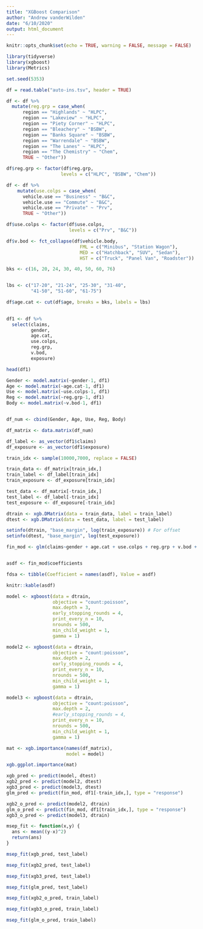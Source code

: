 ```yaml
---
title: "XGBoost Comparison"
author: "Andrew vanderWilden"
date: "6/10/2020"
output: html_document
---
```


```r
knitr::opts_chunk$set(echo = TRUE, warning = FALSE, message = FALSE)
```

```r
library(tidyverse)
library(xgboost)
library(Metrics)

set.seed(5353)

df = read.table("auto-ins.tsv", header = TRUE)
```

```r
df <- df %>%
  mutate(reg.grp = case_when(
      region == "Highlands" ~ "HLPC",
      region == "Lakeview" ~ "HLPC",
      region == "Piety Corner" ~ "HLPC",
      region == "Bleachery" ~ "BSBW",
      region == "Banks Square" ~ "BSBW",
      region == "Warrendale" ~ "BSBW",
      region == "The Lanes" ~ "HLPC",
      region == "The Chemistry" ~ "Chem",
      TRUE ~ "Other"))

df$reg.grp <- factor(df$reg.grp,
                    levels = c("HLPC", "BSBW", "Chem"))

df <- df %>%
    mutate(use.colps = case_when(
      vehicle.use == "Business" ~ "B&C",
      vehicle.use == "Commute" ~ "B&C",
      vehicle.use == "Private" ~ "Prv",
      TRUE ~ "Other"))

df$use.colps <- factor(df$use.colps,
                       levels = c("Prv", "B&C"))

df$v.bod <- fct_collapse(df$vehicle.body,
                           FML = c("Minibus", "Station Wagon"),
                           MED = c("Hatchback", "SUV", "Sedan"),
                           HST = c("Truck", "Panel Van", "Roadster"))

bks <- c(16, 20, 24, 30, 40, 50, 60, 76)


lbs <- c("17-20", "21-24", "25-30", "31-40", 
         "41-50", "51-60", "61-75")

df$age.cat <- cut(df$age, breaks = bks, labels = lbs)
  
```



```r
df1 <- df %>%
  select(claims,
         gender,
         age.cat,
         use.colps,
         reg.grp,
         v.bod,
         exposure)

head(df1)
```



```r
Gender <- model.matrix(~gender-1, df1)
Age <- model.matrix(~age.cat-1, df1)
Use <- model.matrix(~use.colps-1, df1)
Reg <- model.matrix(~reg.grp-1, df1)
Body <- model.matrix(~v.bod-1, df1)


df_num <- cbind(Gender, Age, Use, Reg, Body)

df_matrix <- data.matrix(df_num)

df_label <- as_vector(df1$claims)
df_exposure <- as_vector(df1$exposure)

train_idx <- sample(10000,7000, replace = FALSE)

train_data <- df_matrix[train_idx,]
train_label <- df_label[train_idx]
train_exposure <- df_exposure[train_idx]

test_data <- df_matrix[-train_idx,]
test_label <- df_label[-train_idx]
test_exposure <- df_exposure[-train_idx]

dtrain <- xgb.DMatrix(data = train_data, label = train_label)
dtest <- xgb.DMatrix(data = test_data, label = test_label)

setinfo(dtrain, "base_margin", log(train_exposure)) # For offset
setinfo(dtest, "base_margin", log(test_exposure))

```

```r
fin_mod <- glm(claims~gender + age.cat + use.colps + reg.grp + v.bod + gender:age.cat, data = df1[train_idx,], family = poisson(link = "log"),offset = log(exposure))


asdf <- fin_mod$coefficients

fdsa <- tibble(Coefficient = names(asdf), Value = asdf)

knitr::kable(asdf)

```

```r
model <- xgboost(data = dtrain,
                 objective = "count:poisson",
                 max.depth = 3,
                 early_stopping_rounds = 4,
                 print_every_n = 10,
                 nrounds = 500,
                 min_child_weight = 1,
                 gamma = 1)
```
```r
model2 <- xgboost(data = dtrain,
                 objective = "count:poisson",
                 max.depth = 2,
                 early_stopping_rounds = 4,
                 print_every_n = 10,
                 nrounds = 500,
                 min_child_weight = 1,
                 gamma = 1)
```

```r
model3 <- xgboost(data = dtrain,
                 objective = "count:poisson",
                 max.depth = 2,
                 #early_stopping_rounds = 4,
                 print_every_n = 10,
                 nrounds = 500,
                 min_child_weight = 1,
                 gamma = 1)
```


```r
mat <- xgb.importance(names(df_matrix),
                      model = model)

xgb.ggplot.importance(mat)
```


```r

xgb_pred <- predict(model, dtest)
xgb2_pred <- predict(model2, dtest)
xgb3_pred <- predict(model3, dtest)
glm_pred <- predict(fin_mod, df1[-train_idx,], type = "response")

xgb2_o_pred <- predict(model2, dtrain)
glm_o_pred <- predict(fin_mod, df1[train_idx,], type = "response")
xgb3_o_pred <- predict(model3, dtrain)
```

```r
msep_fit <- function(x,y) {
  ans <- mean((y-x)^2)
  return(ans)
}
```

```r
msep_fit(xgb_pred, test_label)
```


```r
msep_fit(xgb2_pred, test_label)
```

```r
msep_fit(xgb3_pred, test_label)
```


```r
msep_fit(glm_pred, test_label)
```

```r
msep_fit(xgb2_o_pred, train_label)
```

```r
msep_fit(xgb3_o_pred, train_label)
```


```r
msep_fit(glm_o_pred, train_label)
```


